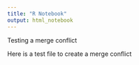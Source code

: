 ```yaml
---
title: "R Notebook"
output: html_notebook
---
```


Testing a merge conflict

Here is a test file to create a merge conflict

